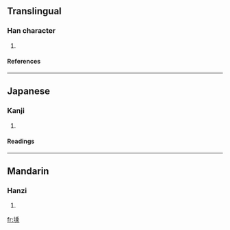 ==Translingual==
===Han character===
{{Han char|rn=32|rad=土|as=10|sn=13|four=|canj=土竹木心 (GHDP)}}
# {{defn|Han|sort=土10}}
====References====
{{Han ref|kx=0235.170|dkj=05335|dj=0473.100|hdz=10472.110|uh=5856|ud=22614}}
----
==Japanese==
===Kanji===
{{ja-kanji|grade=|rs=土10}}
# {{defn|Japanese}} 
====Readings====
{{ja-readings|on=[[しょう]] (shō)|kun=}}
----
==Mandarin==
===Hanzi===
{{cmn-hanzi|pin=[[chéng]] (cheng2)|wg=ch'eng<sup>2</sup>}}
# {{defn|Mandarin}}

[[fr:塖]]